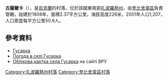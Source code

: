 {{coord|47|21|42|N|36|31|9|E|scale:100000|display=title}}

'''古薩爾卡'''（{{lang-uk|Гусарка}}），是[[烏克蘭|烏克蘭]]的村落，位於該國東南部[[扎波羅熱州|扎波羅熱州]]，由[[奎比舍韋區|奎比舍韋區]]負責管轄，始建於1808年，面積2.37平方公里，海拔高度226米，2001年人口1,207，人口密度每平方公里50.9人。

==參考資料==
* [http://gska2.rada.gov.ua/pls/z7502/A005?rdat1=19.01.2009&rf7571=12397 Гусарка]{{dead link|date=2017年12月 |bot=InternetArchiveBot |fix-attempted=yes }}
* [http://weather.in.ua/ua/zaporozhskaja/6224 Погода в селі Гусарка] {{Wayback|url=http://weather.in.ua/ua/zaporozhskaja/6224 |date=20111220170623 }}
* [http://gska2.rada.gov.ua/pls/z7502/A005?rdat1=19.01.2009&rf7571=12397 Облікова картка села Гусарка]{{dead link|date=2017年12月 |bot=InternetArchiveBot |fix-attempted=yes }} на сайті ВРУ

[[Category:扎波羅熱州村落|Category:扎波羅熱州村落]]
[[Category:奎比舍韋區村落|Category:奎比舍韋區村落]]


{{Zaporizhia-geo-stub}}